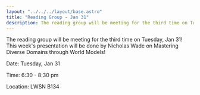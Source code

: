 ```yaml
---
layout: "../../../layout/base.astro"
title: "Reading Group - Jan 31"
description: The reading group will be meeting for the third time on Tuesday, Jan 31! This week's presentation will be done by Nicholas Wade on Mastering Diverse Domains
---
```



<ContentSection title="Reading Group - Jan 31">

<div class='w-full'>
The reading group will be meeting for the third time on Tuesday, Jan 31! This week's presentation will be done by Nicholas Wade on Mastering Diverse Domains through World Models!

Date: Tuesday, Jan 31

Time: 6:30 - 8:30 pm

Location: LWSN B134

</div>

</ContentSection>
